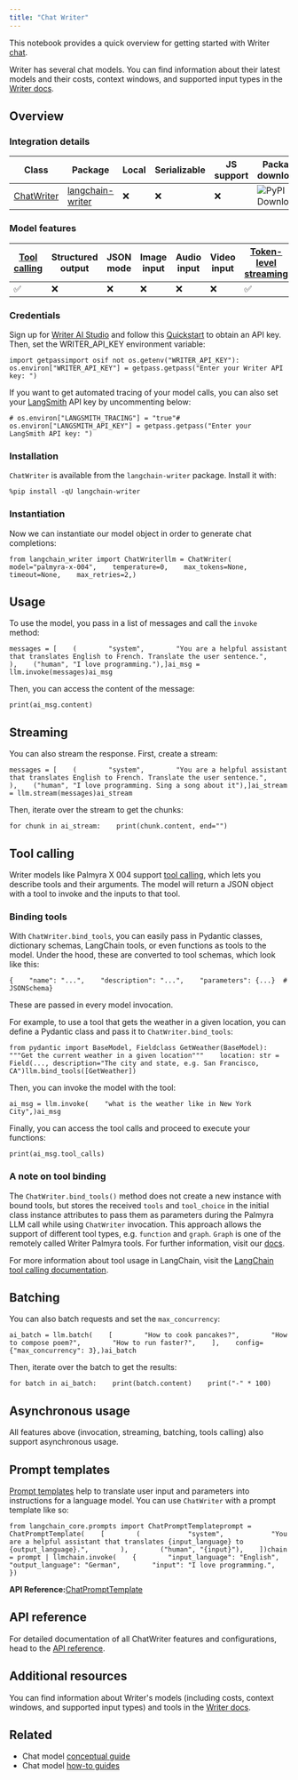 ```yaml
---
title: "Chat Writer"
---
```


This notebook provides a quick overview for getting started with Writer [chat](/src/oss/concepts/chat_models).

Writer has several chat models. You can find information about their latest models and their costs, context windows, and supported input types in the [Writer docs](https://dev.writer.com/home).

## Overview

### Integration details

| Class                                                                                                   | Package                                                        | Local | Serializable | JS support | Package downloads                                                                   | Package latest                                                                   |
| ------------------------------------------------------------------------------------------------------- | -------------------------------------------------------------- | ----- | ------------ | ---------- | ----------------------------------------------------------------------------------- | -------------------------------------------------------------------------------- |
| [ChatWriter](https://github.com/writer/langchain-writer/blob/main/langchain_writer/chat_models.py#L308) | [langchain-writer](https://pypi.org/project/langchain-writer/) | ❌     | ❌            | ❌          | ![PyPI - Downloads](/images/oss/integrations/chat/writer/pypi/dm/langchain-writer) | ![PyPI - Version](/images/oss/integrations/chat/writer/pypi/v/langchain-writer) |

### Model features

| [Tool calling](/src/oss/how_to/tool_calling) | Structured output | JSON mode | Image input | Audio input | Video input | [Token-level streaming](/src/oss/how_to/chat_streaming) | Native async | [Token usage](/src/oss/how_to/chat_token_usage_tracking) | Logprobs |
| ------------------------------------------ | ----------------- | --------- | ----------- | ----------- | ----------- | ----------------------------------------------------- | ------------ | ------------------------------------------------------ | -------- |
| ✅                                          | ❌                 | ❌         | ❌           | ❌           | ❌           | ✅                                                     | ✅            | ✅                                                      | ❌        |

### Credentials

Sign up for [Writer AI Studio](https://app.writer.com/aistudio/signup?utm_campaign=devrel) and follow this [Quickstart](https://dev.writer.com/api-guides/quickstart) to obtain an API key. Then, set the WRITER\_API\_KEY environment variable:

```
import getpassimport osif not os.getenv("WRITER_API_KEY"):    os.environ["WRITER_API_KEY"] = getpass.getpass("Enter your Writer API key: ")
```

If you want to get automated tracing of your model calls, you can also set your [LangSmith](https://docs.smith.langchain.com/) API key by uncommenting below:

```
# os.environ["LANGSMITH_TRACING"] = "true"# os.environ["LANGSMITH_API_KEY"] = getpass.getpass("Enter your LangSmith API key: ")
```

### Installation

`ChatWriter` is available from the `langchain-writer` package. Install it with:

```
%pip install -qU langchain-writer
```

### Instantiation

Now we can instantiate our model object in order to generate chat completions:

```
from langchain_writer import ChatWriterllm = ChatWriter(    model="palmyra-x-004",    temperature=0,    max_tokens=None,    timeout=None,    max_retries=2,)
```

## Usage

To use the model, you pass in a list of messages and call the `invoke` method:

```
messages = [    (        "system",        "You are a helpful assistant that translates English to French. Translate the user sentence.",    ),    ("human", "I love programming."),]ai_msg = llm.invoke(messages)ai_msg
```

Then, you can access the content of the message:

```
print(ai_msg.content)
```

## Streaming

You can also stream the response. First, create a stream:

```
messages = [    (        "system",        "You are a helpful assistant that translates English to French. Translate the user sentence.",    ),    ("human", "I love programming. Sing a song about it"),]ai_stream = llm.stream(messages)ai_stream
```

Then, iterate over the stream to get the chunks:

```
for chunk in ai_stream:    print(chunk.content, end="")
```

## Tool calling

Writer models like Palmyra X 004 support [tool calling](https://dev.writer.com/api-guides/tool-calling), which lets you describe tools and their arguments. The model will return a JSON object with a tool to invoke and the inputs to that tool.

### Binding tools

With `ChatWriter.bind_tools`, you can easily pass in Pydantic classes, dictionary schemas, LangChain tools, or even functions as tools to the model. Under the hood, these are converted to tool schemas, which look like this:

```
{    "name": "...",    "description": "...",    "parameters": {...}  # JSONSchema}
```

These are passed in every model invocation.

For example, to use a tool that gets the weather in a given location, you can define a Pydantic class and pass it to `ChatWriter.bind_tools`:

```
from pydantic import BaseModel, Fieldclass GetWeather(BaseModel):    """Get the current weather in a given location"""    location: str = Field(..., description="The city and state, e.g. San Francisco, CA")llm.bind_tools([GetWeather])
```

Then, you can invoke the model with the tool:

```
ai_msg = llm.invoke(    "what is the weather like in New York City",)ai_msg
```

Finally, you can access the tool calls and proceed to execute your functions:

```
print(ai_msg.tool_calls)
```

### A note on tool binding

The `ChatWriter.bind_tools()` method does not create a new instance with bound tools, but stores the received `tools` and `tool_choice` in the initial class instance attributes to pass them as parameters during the Palmyra LLM call while using `ChatWriter` invocation. This approach allows the support of different tool types, e.g. `function` and `graph`. `Graph` is one of the remotely called Writer Palmyra tools. For further information, visit our [docs](https://dev.writer.com/api-guides/knowledge-graph#knowledge-graph).

For more information about tool usage in LangChain, visit the [LangChain tool calling documentation](https://python.langchain.com/oss/concepts/tool_calling/).

## Batching

You can also batch requests and set the `max_concurrency`:

```
ai_batch = llm.batch(    [        "How to cook pancakes?",        "How to compose poem?",        "How to run faster?",    ],    config={"max_concurrency": 3},)ai_batch
```

Then, iterate over the batch to get the results:

```
for batch in ai_batch:    print(batch.content)    print("-" * 100)
```

## Asynchronous usage

All features above (invocation, streaming, batching, tools calling) also support asynchronous usage.

## Prompt templates

[Prompt templates](https://python.langchain.com/oss/concepts/prompt_templates/) help to translate user input and parameters into instructions for a language model. You can use `ChatWriter` with a prompt template like so:

```
from langchain_core.prompts import ChatPromptTemplateprompt = ChatPromptTemplate(    [        (            "system",            "You are a helpful assistant that translates {input_language} to {output_language}.",        ),        ("human", "{input}"),    ])chain = prompt | llmchain.invoke(    {        "input_language": "English",        "output_language": "German",        "input": "I love programming.",    })
```

**API Reference:**[ChatPromptTemplate](https://python.langchain.com/api_reference/core/prompts/langchain_core.prompts.chat.ChatPromptTemplate.html)

## API reference

For detailed documentation of all ChatWriter features and configurations, head to the [API reference](https://python.langchain.com/api_reference/writer/chat_models/langchain_writer.chat_models.ChatWriter.html#langchain_writer.chat_models.ChatWriter).

## Additional resources

You can find information about Writer's models (including costs, context windows, and supported input types) and tools in the [Writer docs](https://dev.writer.com/home).

## Related

* Chat model [conceptual guide](/src/oss/concepts/chat_models)
* Chat model [how-to guides](/src/oss/how_to/#chat-models)
